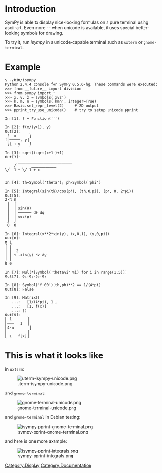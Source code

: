 = Introduction =

SymPy is able to display nice-looking formulas on a pure terminal using ascii-art. Even more -- when unicode is available, it uses special better-looking symbols for drawing.

To try it, run ''isympy'' in a unicode-capable terminal such as <tt>uxterm</tt> or <tt>gnome-terminal</tt>.


= Example =

<pre>
$ ./bin/isympy 
Python 2.4.4 console for SymPy 0.5.6-hg. These commands were executed:
>>> from __future__ import division
>>> from sympy import *
>>> x, y, z = symbols('xyz')
>>> k, m, n = symbols('kmn', integer=True)
>>> Basic.set_repr_level(2)     # 2D output
>>> pprint_try_use_unicode()    # try to setup unicode pprint

In [1]: f = Function('f')

In [2]: f(x/(y+1), y)
Out[2]: 
 ⎛  x      ⎞
f⎜─────, y⎟
 ⎝1 + y    ⎠

In [3]: sqrt((sqrt(x+1))+1)
Out[3]: 
      ⎽⎽⎽⎽⎽⎽⎽⎽⎽⎽⎽⎽⎽⎽⎽
    ╱       ⎽⎽⎽⎽⎽⎽⎽ 
╲╱  1 + ╲╱ 1 + x  


In [4]: th=Symbol('theta'); ph=Symbol('phi')

In [5]: Integral(sin(th)/cos(ph), (th,0,pi), (ph, 0, 2*pi))
Out[5]: 
2⋅π π             
 ⌠  ⌠             
 ⎮  ⎮ sin(θ)      
 ⎮  ⎮ ────── dθ dφ
 ⎮  ⎮ cos(φ)      
 ⌡  ⌡             
 0  0     

In [6]: Integral(x**2*sin(y), (x,0,1), (y,0,pi))
Out[6]: 
π 1                
⌠ ⌠                
⎮ ⎮  2             
⎮ ⎮ x ⋅sin(y) dx dy
⌡ ⌡                
0 0        

In [7]: Mul(*[Symbol('theta%i' %i) for i in range(1,5)])
Out[7]: θ₁⋅θ₂⋅θ₃⋅θ₄

In [8]: Symbol('Y_00')(th,ph)**2 == 1/(4*pi)
Out[8]: False

In [9]: Matrix([
   ...:   [1/(4*pi), 1],
   ...:   [1, f(x)]
   ...: ])
Out[9]: 
⎡ 1       ⎤
⎢───   1  ⎥
⎢4⋅π       ⎥
⎢         ⎥
⎣ 1   f(x)⎦



</pre>

= This is what it looks like =

in <tt>uxterm</tt>:

[[Image:uterm-isympy-unicode.png]]

and <tt>gnome-terminal</tt>:

[[Image:gnome-terminal-unicode.png]]

and <tt>gnome-terminal</tt> in Debian testing:

[[Image:isympy-pprint-gnome-terminal.png]]

and here is one more axample:

[[Image:isympy-pprint-integrals.png]]

[[Category:Display]]
[[Category:Documentation]]

